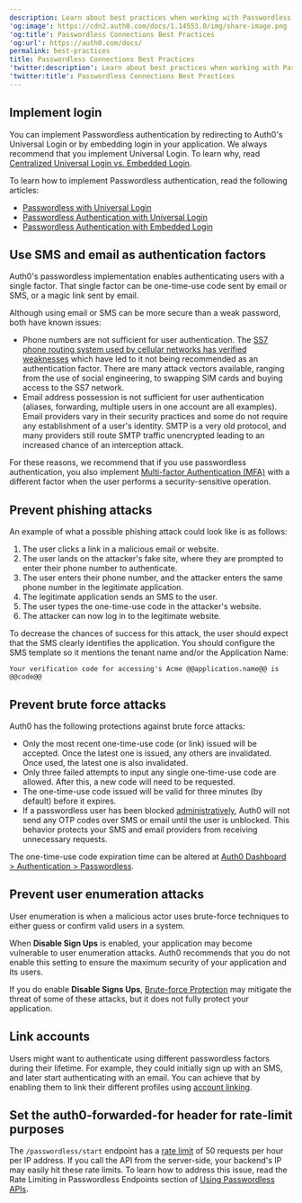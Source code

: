 ```yaml
---
description: Learn about best practices when working with Passwordless connections.
'og:image': https://cdn2.auth0.com/docs/1.14553.0/img/share-image.png
'og:title': Passwordless Connections Best Practices
'og:url': https://auth0.com/docs/
permalink: best-practices
title: Passwordless Connections Best Practices
'twitter:description': Learn about best practices when working with Passwordless connections.
'twitter:title': Passwordless Connections Best Practices
---
```

## Implement login

You can implement <Tooltip tip="Passwordless: Form of authentication that does not rely on a password as the first factor." cta="View Glossary" href="/docs/glossary?term=Passwordless">Passwordless</Tooltip> authentication by redirecting to Auth0's <Tooltip tip="Passwordless: Form of authentication that does not rely on a password as the first factor." cta="View Glossary" href="/docs/glossary?term=Universal+Login">Universal Login</Tooltip> or by embedding login in your application. We always recommend that you implement Universal Login. To learn why, read [Centralized Universal Login vs. Embedded Login](/docs/authenticate/login/universal-vs-embedded-login).

To learn how to implement Passwordless authentication, read the following articles:

* [Passwordless with Universal Login](/docs/authenticate/passwordless/passwordless-with-universal-login)
* [Passwordless Authentication with Universal Login](/docs/authenticate/passwordless/implement-login/universal-login)
* [Passwordless Authentication with Embedded Login](/docs/authenticate/passwordless/implement-login/embedded-login)

## Use SMS and email as authentication factors

Auth0's passwordless implementation enables authenticating users with a single factor. That single factor can be one-time-use code sent by email or SMS, or a magic link sent by email.

Although using email or SMS can be more secure than a weak password, both have known issues:

* Phone numbers are not sufficient for user authentication. The [SS7 phone routing system used by cellular networks has verified weaknesses](https://thehackernews.com/2017/05/ss7-vulnerability-bank-hacking.html) which have led to it not being recommended as an authentication factor. There are many attack vectors available, ranging from the use of social engineering, to swapping SIM cards and buying access to the SS7 network.
* Email address possession is not sufficient for user authentication (aliases, forwarding, multiple users in one account are all examples). Email providers vary in their security practices and some do not require any establishment of a user's identity. SMTP is a very old protocol, and many providers still route SMTP traffic unencrypted leading to an increased chance of an interception attack.

For these reasons, we recommend that if you use passwordless authentication, you also implement [Multi-factor Authentication (MFA)](/docs/secure/multi-factor-authentication) with a different factor when the user performs a security-sensitive operation.

## Prevent phishing attacks

An example of what a possible phishing attack could look like is as follows:

1. The user clicks a link in a malicious email or website.
2. The user lands on the attacker's fake site, where they are prompted to enter their phone number to authenticate.
3. The user enters their phone number, and the attacker enters the same phone number in the legitimate application.
4. The legitimate application sends an SMS to the user.
5. The user types the one-time-use code in the attacker's website.
6. The attacker can now log in to the legitimate website.

To decrease the chances of success for this attack, the user should expect that the SMS clearly identifies the application. You should configure the SMS template so it mentions the tenant name and/or the Application Name:

```http wrap lines
Your verification code for accessing's Acme @@application.name@@ is @@code@@
```



## Prevent brute force attacks

Auth0 has the following protections against brute force attacks:

* Only the most recent one-time-use code (or link) issued will be accepted. Once the latest one is issued, any others are invalidated. Once used, the latest one is also invalidated.
* Only three failed attempts to input any single one-time-use code are allowed. After this, a new code will need to be requested.
* The one-time-use code issued will be valid for three minutes (by default) before it expires.
* If a passwordless user has been blocked [administratively](/docs/manage-users/user-accounts/block-and-unblock-users), Auth0 will not send any OTP codes over SMS or email until the user is unblocked. This behavior protects your SMS and email providers from receiving unnecessary requests.

The one-time-use code expiration time can be altered at [Auth0 Dashboard > Authentication > Passwordless](https://manage.auth0.com/#/connections/passwordless).

## Prevent user enumeration attacks

User enumeration is when a malicious actor uses brute-force techniques to either guess or confirm valid users in a system.

When **Disable Sign Ups** is enabled, your application may become vulnerable to user enumeration attacks. Auth0 recommends that you do not enable this setting to ensure the maximum security of your application and its users.

If you do enable **Disable Signs Ups**, [Brute-force Protection](/docs/secure/attack-protection/brute-force-protection) may mitigate the threat of some of these attacks, but it does not fully protect your application.

## Link accounts

Users might want to authenticate using different passwordless factors during their lifetime. For example, they could initially sign up with an SMS, and later start authenticating with an email. You can achieve that by enabling them to link their different profiles using [account linking](/docs/manage-users/user-accounts/user-account-linking/link-user-accounts).

## Set the auth0-forwarded-for header for rate-limit purposes

The `/passwordless/start` endpoint has a [rate limit](/docs/troubleshoot/customer-support/operational-policies/rate-limit-policy) of 50 requests per hour per IP address. If you call the API from the server-side, your backend's IP may easily hit these rate limits. To learn how to address this issue, read the Rate Limiting in Passwordless Endpoints section of [Using Passwordless APIs](/docs/authenticate/passwordless/implement-login/embedded-login/relevant-api-endpoints).